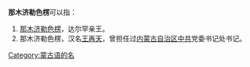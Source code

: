 '''那木济勒色楞'''可以指：
#[[那木济勒色楞|那木济勒色楞]]，达尔罕亲王。
#那木济勒色楞，汉名[[王再天|王再天]]，曾担任过[[内蒙古自治区|内蒙古自治区]][[中共|中共]]党委书记处书记。

{{Disambiguation|N|Cat=六字人名譯名消歧義}}
[[Category:蒙古语的名|Category:蒙古语的名]]